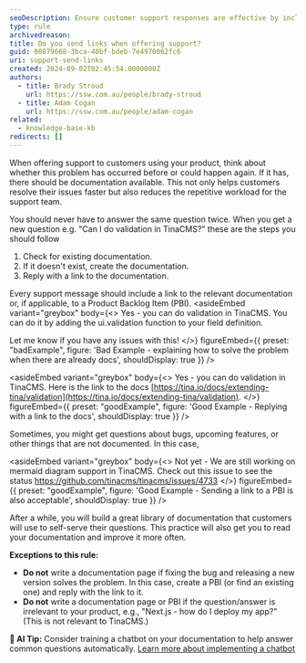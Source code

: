 ```yaml
---
seoDescription: Ensure customer support responses are effective by including relevant documentation links.
type: rule
archivedreason:
title: Do you send links when offering support?
guid: 00879668-3bca-40bf-bdeb-7e4970062fc6
uri: support-send-links
created: 2024-09-02T02:45:54.0000000Z
authors:
  - title: Brady Stroud
    url: https://ssw.com.au/people/brady-stroud
  - title: Adam Cogan
    url: https://ssw.com.au/people/adam-cogan
related:
  - knowledge-base-kb
redirects: []
---
```


When offering support to customers using your product, think about whether this problem has occurred before or could happen again. If it has, there should be documentation available. This not only helps customers resolve their issues faster but also reduces the repetitive workload for the support team.

You should never have to answer the same question twice.
When you get a new question e.g. "Can I do validation in TinaCMS?" these are the steps you should follow

1. Check for existing documentation.
2. If it doesn't exist, create the documentation.
3. Reply with a link to the documentation.

Every support message should include a link to the relevant documentation or, if applicable, to a Product Backlog Item (PBI).
<asideEmbed
  variant="greybox"
  body={<>
    Yes - you can do validation in TinaCMS.
You can do it by adding the ui.validation function to your field definition.

Let me know if you have any issues with this!
  </>}
  figureEmbed={{
    preset: "badExample",
    figure: 'Bad Example - explaining how to solve the problem when there are already docs',
    shouldDisplay: true
  }}
/>

<asideEmbed
  variant="greybox"
  body={<>
    Yes - you can do validation in TinaCMS. Here is the link to the docs [https://tina.io/docs/extending-tina/validation](https://tina.io/docs/extending-tina/validation).
  </>}
  figureEmbed={{
    preset: "goodExample",
    figure: 'Good Example - Replying with a link to the docs',
    shouldDisplay: true
  }}
/>

Sometimes, you might get questions about bugs, upcoming features, or other things that are not documented. In this case,

<asideEmbed
  variant="greybox"
  body={<>
    Not yet - We are still working on mermaid diagram support in TinaCMS. Check out this issue to see the status
<https://github.com/tinacms/tinacms/issues/4733>
  </>}
  figureEmbed={{
    preset: "goodExample",
    figure: 'Good Example - Sending a link to a PBI is also acceptable',
    shouldDisplay: true
  }}
/>

After a while, you will build a great library of documentation that customers will use to self-serve their questions. This practice will also get you to read your documentation and improve it more often.

**Exceptions to this rule:**

* **Do not** write a documentation page if fixing the bug and releasing a new version solves the problem. In this case, create a PBI (or find an existing one) and reply with the link to it.
* **Do not** write a documentation page or PBI if the question/answer is irrelevant to your product, e.g., "Next.js - how do I deploy my app?" (This is not relevant to TinaCMS.)

**🤖 AI Tip:** Consider training a chatbot on your documentation to help answer common questions automatically. [Learn more about implementing a chatbot](https://www.ssw.com.au/rules/website-chatbot/)